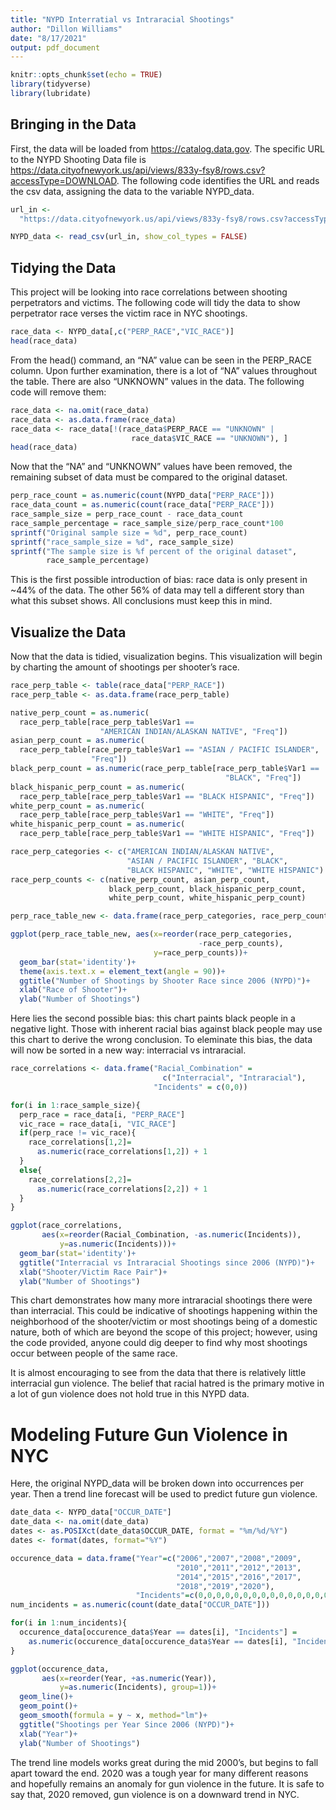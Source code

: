 ```yaml
---
title: "NYPD Interratial vs Intraracial Shootings"
author: "Dillon Williams"
date: "8/17/2021"
output: pdf_document
---
```


```r
knitr::opts_chunk$set(echo = TRUE)
library(tidyverse)
library(lubridate)
```

## Bringing in the Data

First, the data will be loaded from <https://catalog.data.gov>. The specific URL to the NYPD Shooting Data file is <https://data.cityofnewyork.us/api/views/833y-fsy8/rows.csv?accessType=DOWNLOAD>. The following code identifies the URL and reads the csv data, assigning the data to the variable NYPD_data.

```r
url_in <- 
  "https://data.cityofnewyork.us/api/views/833y-fsy8/rows.csv?accessType=DOWNLOAD"
```

```r
NYPD_data <- read_csv(url_in, show_col_types = FALSE)
```

## Tidying the Data

This project will be looking into race correlations between shooting perpetrators and victims. The following code will tidy the data to show perpetrator race verses the victim race in NYC shootings.

```r
race_data <- NYPD_data[,c("PERP_RACE","VIC_RACE")]
head(race_data)
```

From the head() command, an "NA" value can be seen in the PERP_RACE column. Upon further examination, there is a lot of "NA" values throughout the table. There are also "UNKNOWN" values in the data. The following code will remove them:

```r
race_data <- na.omit(race_data)
race_data <- as.data.frame(race_data)
race_data <- race_data[!(race_data$PERP_RACE == "UNKNOWN" | 
                           race_data$VIC_RACE == "UNKNOWN"), ]
head(race_data)
```

Now that the "NA" and "UNKNOWN" values have been removed, the remaining subset of data must be compared to the original dataset.

```r
perp_race_count = as.numeric(count(NYPD_data["PERP_RACE"]))
race_data_count = as.numeric(count(race_data["PERP_RACE"]))
race_sample_size = perp_race_count - race_data_count
race_sample_percentage = race_sample_size/perp_race_count*100
sprintf("Original sample size = %d", perp_race_count)
sprintf("race_sample_size = %d", race_sample_size)
sprintf("The sample size is %f percent of the original dataset", 
        race_sample_percentage)
```

This is the first possible introduction of bias: race data is only present in ~44% of the data. The other 56% of data may tell a different story than what this subset shows. All conclusions must keep this in mind. 

## Visualize the Data

Now that the data is tidied, visualization begins. This visualization will begin by charting the amount of shootings per shooter's race.

```r
race_perp_table <- table(race_data["PERP_RACE"])
race_perp_table <- as.data.frame(race_perp_table)

native_perp_count = as.numeric(
  race_perp_table[race_perp_table$Var1 == 
                    "AMERICAN INDIAN/ALASKAN NATIVE", "Freq"])
asian_perp_count = as.numeric(
  race_perp_table[race_perp_table$Var1 == "ASIAN / PACIFIC ISLANDER", 
                  "Freq"])
black_perp_count = as.numeric(race_perp_table[race_perp_table$Var1 == 
                                                "BLACK", "Freq"])
black_hispanic_perp_count = as.numeric(
  race_perp_table[race_perp_table$Var1 == "BLACK HISPANIC", "Freq"])
white_perp_count = as.numeric(
  race_perp_table[race_perp_table$Var1 == "WHITE", "Freq"])
white_hispanic_perp_count = as.numeric(
  race_perp_table[race_perp_table$Var1 == "WHITE HISPANIC", "Freq"])

race_perp_categories <- c("AMERICAN INDIAN/ALASKAN NATIVE", 
                          "ASIAN / PACIFIC ISLANDER", "BLACK", 
                          "BLACK HISPANIC", "WHITE", "WHITE HISPANIC")
race_perp_counts <- c(native_perp_count, asian_perp_count, 
                      black_perp_count, black_hispanic_perp_count, 
                      white_perp_count, white_hispanic_perp_count)

perp_race_table_new <- data.frame(race_perp_categories, race_perp_counts)

ggplot(perp_race_table_new, aes(x=reorder(race_perp_categories, 
                                          -race_perp_counts), 
                                y=race_perp_counts))+ 
  geom_bar(stat='identity')+
  theme(axis.text.x = element_text(angle = 90))+
  ggtitle("Number of Shootings by Shooter Race since 2006 (NYPD)")+
  xlab("Race of Shooter")+
  ylab("Number of Shootings")
```

Here lies the second possible bias: this chart paints black people in a negative light. Those with inherent racial bias against black people may use this chart to derive the wrong conclusion. To eleminate this bias, the data will now be sorted in a new way: interracial vs intraracial. 

```r
race_correlations <- data.frame("Racial_Combination" = 
                                  c("Interracial", "Intraracial"),
                                "Incidents" = c(0,0))

for(i in 1:race_sample_size){
  perp_race = race_data[i, "PERP_RACE"]
  vic_race = race_data[i, "VIC_RACE"]
  if(perp_race != vic_race){
    race_correlations[1,2]=
      as.numeric(race_correlations[1,2]) + 1
  }
  else{
    race_correlations[2,2]=
      as.numeric(race_correlations[2,2]) + 1
  }
}

ggplot(race_correlations, 
       aes(x=reorder(Racial_Combination, -as.numeric(Incidents)), 
           y=as.numeric(Incidents)))+
  geom_bar(stat='identity')+
  ggtitle("Interracial vs Intraracial Shootings since 2006 (NYPD)")+
  xlab("Shooter/Victim Race Pair")+
  ylab("Number of Shootings")
```

This chart demonstrates how many more intraracial shootings there were than interracial. This could be indicative of shootings happening within the neighborhood of the shooter/victim or most shootings being of a domestic nature, both of which are beyond the scope of this project; however, using the code provided, anyone could dig deeper to find why most shootings occur between people of the same race. 

It is almost encouraging to see from the data that there is relatively little interracial gun violence. The belief that racial hatred is the primary motive in a lot of gun violence does not hold true in this NYPD data.

# Modeling Future Gun Violence in NYC

Here, the original NYPD_data will be broken down into occurrences per year. Then a trend line forecast will be used to predict future gun violence.

```r
date_data <- NYPD_data["OCCUR_DATE"]
date_data <- na.omit(date_data)
dates <- as.POSIXct(date_data$OCCUR_DATE, format = "%m/%d/%Y")
dates <- format(dates, format="%Y")

occurence_data = data.frame("Year"=c("2006","2007","2008","2009",
                                     "2010","2011","2012","2013",
                                     "2014","2015","2016","2017",
                                     "2018","2019","2020"),
                            "Incidents"=c(0,0,0,0,0,0,0,0,0,0,0,0,0,0,0))
num_incidents = as.numeric(count(date_data["OCCUR_DATE"]))

for(i in 1:num_incidents){
  occurence_data[occurence_data$Year == dates[i], "Incidents"] =
    as.numeric(occurence_data[occurence_data$Year == dates[i], "Incidents"])+1
}

ggplot(occurence_data, 
       aes(x=reorder(Year, +as.numeric(Year)), 
           y=as.numeric(Incidents), group=1))+
  geom_line()+
  geom_point()+
  geom_smooth(formula = y ~ x, method="lm")+
  ggtitle("Shootings per Year Since 2006 (NYPD)")+
  xlab("Year")+
  ylab("Number of Shootings")
```

The trend line models works great during the mid 2000's, but begins to fall apart toward the end. 2020 was a tough year for many different reasons and hopefully remains an anomaly for gun violence in the future. It is safe to say that, 2020 removed, gun violence is on a downward trend in NYC.